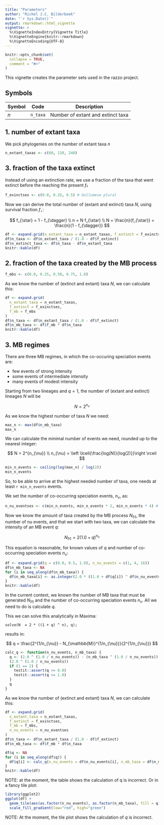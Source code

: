 ```yaml
---
title: "Parameters"
author: "Richel J.C. Bilderbeek"
date: "`r Sys.Date()`"
output: rmarkdown::html_vignette
vignette: >
  %\VignetteIndexEntry{Vignette Title}
  %\VignetteEngine{knitr::rmarkdown}
  %\VignetteEncoding{UTF-8}
---
```


```r
knitr::opts_chunk$set(
  collapse = TRUE,
  comment = "#>"
)
```

This vignette creates the parameter sets used in the razzo project.

## Symbols

Symbol|Code|Description
---|---|---
$n$|`n_taxa`|Number of extant and extinct taxa

## 1. number of extant taxa

We pick phylogenies on the number of extant taxa $n$

```r
n_extant_taxas <- c(60, 120, 240)
```

## 3. fraction of the taxa extinct

Instead of using an extinction rate, we use a fraction of the 
taxa that went extinct before the reaching the present $f_{\dagger}$

```r
f_exinctses <- c(0.0, 0.25, 0.5) # Gollumese plural
```

Now we can derive the total number of (extant and extinct) taxa $N$,
using survival fraction $f_{\star}$:

$$
f_{\star} = 1 - f_{\dagger} \\
n = N f_{\star} \\
N = \frac{n}{f_{\star}} = \frac{n}{1 - f_{\dagger}}
$$

```r
df <- expand.grid(n_extant_taxa = n_extant_taxas, f_extinct = f_exinctses)
df$n_taxa <- df$n_extant_taxa / (1.0 - df$f_extinct)
df$n_extinct_taxa <- df$n_taxa - df$n_extant_taxa 
knitr::kable(df)
```

## 2. fraction of the taxa created by the MB process

```r
f_mbs <- c(0.0, 0.25, 0.50, 0.75, 1.0)
```

As we know the number of (extinct and extant) taxa $N$, we can calculate this:



```r
df <- expand.grid(
  n_extant_taxa = n_extant_taxas, 
  f_extinct = f_exinctses,
  f_mb = f_mbs
)
df$n_taxa <- df$n_extant_taxa / (1.0 - df$f_extinct)
df$n_mb_taxa <- df$f_mb * df$n_taxa
knitr::kable(df)
```

## 3. MB regimes

There are three MB regimes, in which the co-occuring speciation events are:


 * few events of strong intensity
 * some events of intermediate intensity
 * many events of modest intensity

Starting from two lineages and $q = 1$, the number 
of (extant and extinct) lineages $N$ will be

$$
N = 2^{n_{\nu}}
$$

As we know the highest number of taxa $N$ we need:

```r
max_n <- max(df$n_mb_taxa)
max_n
```

We can calculate the minimal number of events we need, rounded up to
the nearest integer:

$$
N = 2^{n_{\nu}} \\
n_{\nu} = \left \lceil{\frac{log(N)}{log(2)}}\right \rceil
$$

```r
min_n_events <- ceiling(log(max_n) / log(2))
min_n_events
```

So, to be able to arrive at the highest needed number of taxa,
one needs at least `r min_n_events` events.

We set the number of co-occurring speciation events, $n_{\nu}$, as:

```r
n_nu_eventses <- c(min_n_events, min_n_events * 2, min_n_events * 4) # Gollumese plural
```

Now we know the amount of taxa created by the MB process $N_{\mathbb{M}}$, 
the number of nu events, and that we start with two taxa,
we can calculate the intensity of an MB event $q$:

$$
N_{\mathbb{M}} = 2 (1.0 + q)^{n_{\nu}}
$$

This equation is reasonable, for known values of $q$ and number of 
co-occurring speciation events $n_{\nu}$:

```r
df <- expand.grid(q = c(0.0, 0.5, 1.0), n_nu_events = c(1, 4, 16))
df$n_mb_taxa <- NA
for (i in seq_along(df$n_mb_taxa)) {
  df$n_mb_taxa[i] <- as.integer(2.0 * ((1.0 + df$q[i]) ^ df$n_nu_events[i]))
}
knitr::kable(df)
```

In the current context, we known the number of MB taxa that must be
generated $N_{\mathbb{M}}$ and the number of co-occurring speciation events $n_{\nu}$.
All we need to do is calculate $q$.

This we can solve this analytically in Maxima:

```
solve(N  = 2 * ((1 + q) ^ n), q);
```

results in:

$$
q = \frac{2^{1/n_{\nu}} - N_{\mathbb{M}}^{1/n_{\nu}}}{2^{1/n_{\nu}}}
$$

```r
calc_q <- function(n_nu_events, n_mb_taxa) {
  q <- (2.0 ^ (1.0 / n_nu_events)) - (n_mb_taxa ^ (1.0 / n_nu_events)) /
  (2.0 ^ (1.0 / n_nu_events))
  if (1 == 2) {
    testit::assert(q >= 0.0)
    testit::assert(q <= 1.0)
  }
  q
}
```

As we know the number of (extinct and extant) taxa $N$, we can calculate this:

```r
df <- expand.grid(
  n_extant_taxa = n_extant_taxas, 
  f_extinct = f_exinctses,
  f_mb = f_mbs,
  n_nu_events = n_nu_eventses
)
df$n_taxa <- df$n_extant_taxa / (1.0 - df$f_extinct)
df$n_mb_taxa <- df$f_mb * df$n_taxa

df$q <- NA
for (i in seq_along(df$q)) {
  df$q[i] <- calc_q(n_nu_events = df$n_nu_events[i], n_mb_taxa = df$n_mb_taxa[i])
}
knitr::kable(df)
```

NOTE: at the moment, the table shows the calculation of q is incorrect.
Or in a fancy tile plot:

```r
library(ggplot2)
ggplot(df) + 
  geom_tile(aes(as.factor(n_nu_events), as.factor(n_mb_taxa), fill = q)) +
  scale_fill_gradient(low="red", high="green")
```

NOTE: At the moment, the tile plot shows the calculation of $q$ is incorrect.  
